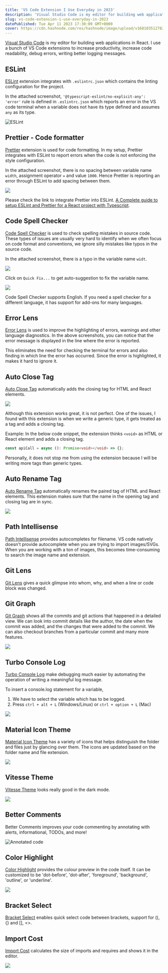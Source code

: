 ```yaml
---
title: 'VS Code Extension I Use Everyday in 2023'
description: 'Visual Studio Code is my editor for building web applications in React. I use a bunch of VS Code extensions to increase productivity, increase code readability, debug errors, writing better logging messages.'
slug: vs-code-extension-i-use-everyday-in-2023
datePublished: Tue Apr 11 2023 17:30:09 GMT+0000
cover: https://cdn.hashnode.com/res/hashnode/image/upload/v1681035127825/0b16e1d2-ea60-4a35-99d5-229c5b193d71.png
---
```


[Visual Studio Code](https://code.visualstudio.com/) is my editor for building web applications in React. I use a bunch of VS Code extensions to increase productivity, increase code readability, debug errors, writing better logging messages.

## ESLint

[ESLint](https://marketplace.visualstudio.com/items?itemName=dbaeumer.vscode-eslint) extension integrates with `.eslintrc.json` which contains the linting configuration for the project.

In the attached screenshot, `'@typescript-eslint/no-explicit-any': 'error'` rule is defined in `.eslintrc.json` which reports an error in the VS code terminal when a variable does not have its type defined and assumes `any` as its type.

![ESLint](https://cdn.hashnode.com/res/hashnode/image/upload/v1681023777665/b5ca7013-78f7-4762-8f56-1b398f7d6ac6.png)

## Prettier - Code formatter

[Prettier](https://marketplace.visualstudio.com/items?itemName=esbenp.prettier-vscode) extension is used for code formatting. In my setup, Prettier integrates with ESLint to report errors when the code is not enforcing the style configuration.

In the attached screenshot, there is no spacing between variable name `width`, assignment operator `=` and value `1000`. Hence Prettier is reporting an error through ESLint to add spacing between them.

![](https://cdn.hashnode.com/res/hashnode/image/upload/v1681025125691/79ff74bd-0e47-48b8-8ae5-58c7481bb648.png)

Please check the link to integrate Prettier into ESLint. [A Complete guide to setup ESLint and Prettier for a React project with Typescript](/post/setup-eslint-and-prettier-for-react-project-with-typescript).

## Code Spell Checker

[Code Spell Checker](https://marketplace.visualstudio.com/items?itemName=streetsidesoftware.code-spell-checker) is used to check spelling mistakes in source code. These types of issues are usually very hard to identify when we often focus on code format and conventions, we ignore silly mistakes like typos in the source code.

In the attached screenshot, there is a typo in the variable name `widt`.

![](https://cdn.hashnode.com/res/hashnode/image/upload/v1681026190906/1f98cd3c-d147-4892-bc5f-8f9723520117.png)

Click on `Quick Fix...` to get auto-suggestion to fix the variable name.

![](https://cdn.hashnode.com/res/hashnode/image/upload/v1681026219724/a98eb144-d888-4425-98d4-a436db4dd846.png)

Code Spell Checker supports English. If you need a spell checker for a different language, it has support for add-ons for many languages.

## Error Lens

[Error Lens](https://marketplace.visualstudio.com/items?itemName=usernamehw.errorlens) is used to improve the highlighting of errors, warnings and other language diagnostics. In the above screenshots, you can notice that the error message is displayed in the line where the error is reported.

This eliminates the need for checking the terminal for errors and also finding in which line the error has occurred. Since the error is highlighted, it makes it hard to ignore it.

## Auto Close Tag

[Auto Close Tag](https://marketplace.visualstudio.com/items?itemName=formulahendry.auto-close-tag) automatically adds the closing tag for HTML and React elements.

![](https://cdn.hashnode.com/res/hashnode/image/upload/v1681026957069/732970ee-378d-4f0c-b7ee-9182fa04ccc6.gif)

Although this extension works great, it is not perfect. One of the issues, I found with this extension is when we write a generic type, it gets treated as a tag and adds a closing tag.

Example: In the below code snippet, the extension thinks `<void>` as HTML or React element and adds a closing tag.

```typescript
const apiCall = async (): Promise<void></void> => {};
```

Personally, it does not stop me from using the extension because I will be writing more tags than generic types.

## Auto Rename Tag

[Auto Rename Tag](https://marketplace.visualstudio.com/items?itemName=formulahendry.auto-rename-tag) automatically renames the paired tag of HTML and React elements. This extension makes sure that the name in the opening tag and closing tag are in sync.

![](https://cdn.hashnode.com/res/hashnode/image/upload/v1681027651127/3c177a5d-a9e3-48cd-a6c2-d04f5c3cd0ef.gif)

## Path Intellisense

[Path Intellisense](https://marketplace.visualstudio.com/items?itemName=christian-kohler.path-intellisense) provides autocompletes for filename. VS code natively doesn't provide autocomplete when you are trying to import images/SVGs. When you are working with a ton of images, this becomes time-consuming to search the image name and extension.

## Git Lens

[Git Lens](https://marketplace.visualstudio.com/items?itemName=eamodio.gitlens) gives a quick glimpse into whom, why, and when a line or code block was changed.

## Git Graph

[Git Graph](https://marketplace.visualstudio.com/items?itemName=mhutchie.git-graph) shows all the commits and git actions that happened in a detailed view. We can look into commit details like the author, the date when the commit was added, and the changes that were added to the commit. We can also checkout branches from a particular commit and many more features.

![](https://cdn.hashnode.com/res/hashnode/image/upload/v1681030420776/b53934a8-1c1b-4113-addb-6cd371ef71cf.gif)

## Turbo Console Log

[Turbo Console Log](https://marketplace.visualstudio.com/items?itemName=ChakrounAnas.turbo-console-log) make debugging much easier by automating the operation of writing a meaningful log message.

To insert a console.log statement for a variable,

1. We have to select the variable which has to be logged.
2. Press `ctrl + alt + L` (Windows/Linux) or `ctrl + option + L` (Mac)

![](https://cdn.hashnode.com/res/hashnode/image/upload/v1681031082426/4eb3c303-6690-44c0-a562-31a3f1c17dc9.gif)

## Material Icon Theme

[Material Icon Theme](https://marketplace.visualstudio.com/items?itemName=PKief.material-icon-theme) has a variety of icons that helps distinguish the folder and files just by glancing over them. The icons are updated based on the folder name and file extension.

![](https://cdn.hashnode.com/res/hashnode/image/upload/v1681031469926/b7fb9597-68ae-4514-b49e-4981dc12e92a.png)

## Vitesse Theme

[Vitesse Theme](https://marketplace.visualstudio.com/items?itemName=antfu.theme-vitesse) looks really good in the dark mode.

![](https://cdn.hashnode.com/res/hashnode/image/upload/v1681034746858/b15bc514-6f69-410b-b174-322e66f6a4a4.png)

## Better Comments

Better Comments improves your code commenting by annotating with alerts, informational, TODOs, and more!

![Annotated code](https://github.com/aaron-bond/better-comments/raw/HEAD/images/better-comments.PNG)

## Color Highlight

[Color Highlight](https://marketplace.visualstudio.com/items?itemName=naumovs.color-highlight) provides the colour preview in the code itself. It can be customized to be 'dot-before', 'dot-after', 'foreground', 'background', 'outline', or 'underline'.

![](https://cdn.hashnode.com/res/hashnode/image/upload/v1681032991812/59a1c6ed-7b30-4417-b3e5-6129c60b9a8a.png)

## Bracket Select

[Bracket Select](https://marketplace.visualstudio.com/items?itemName=chunsen.bracket-select) enables quick select code between brackets, support for (),{} and \[\], &lt;&gt;.

## Import Cost

[Import Cost](https://marketplace.visualstudio.com/items?itemName=wix.vscode-import-cost) calculates the size of imports and requires and shows it in the editor.

![](https://cdn.hashnode.com/res/hashnode/image/upload/v1681033585540/c2dba8fc-fad3-4c2c-88f1-60921004c4aa.png)
